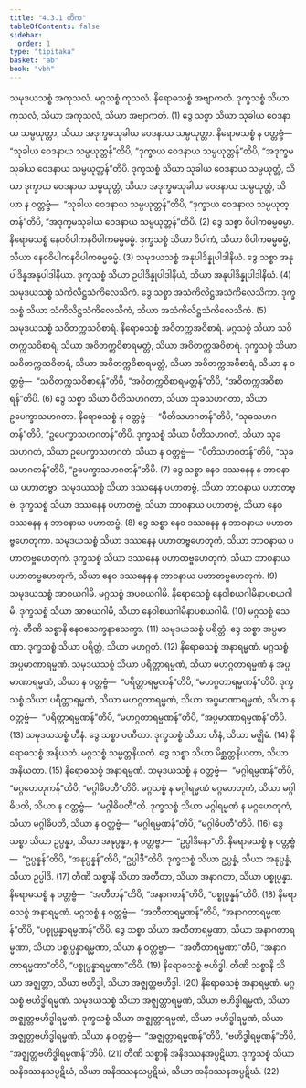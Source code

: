 ```yaml
---
title: "4.3.1 တိက"
tableOfContents: false
sidebar:
  order: 1
type: "tipitaka"
basket: "ab"
book: "vbh"
---
```



<DynamicBreadcrumb />

<Division number="217" book="vbh" e="ch" v="30" p="119">

<Paragraph number="822" book="vbh">
သမုဒယသစ္စံ အကုသလံ. မဂ္ဂသစ္စံ ကုသလံ. နိရောဓသစ္စံ အဗျာကတံ. ဒုက္ခသစ္စံ သိယာ ကုသလံ, သိယာ အကုသလံ, သိယာ အဗျာကတံ. (1)
</Paragraph>

<Paragraph number="823" book="vbh">
ဒွေ သစ္စာ သိယာ သုခါယ ဝေဒနာယ သမ္ပယုတ္တာ, သိယာ အဒုက္ခမသုခါယ ဝေဒနာယ သမ္ပယုတ္တာ. နိရောဓသစ္စံ န ဝတ္တဗ္ဗံ—  “သုခါယ ဝေဒနာယ သမ္ပယုတ္တန်”တိပိ, “ဒုက္ခာယ ဝေဒနာယ သမ္ပယုတ္တန်”တိပိ, “အဒုက္ခမသုခါယ ဝေဒနာယ သမ္ပယုတ္တန်”တိပိ. ဒုက္ခသစ္စံ သိယာ သုခါယ ဝေဒနာယ သမ္ပယုတ္တံ, သိယာ ဒုက္ခာယ ဝေဒနာယ သမ္ပယုတ္တံ, သိယာ အဒုက္ခမသုခါယ ဝေဒနာယ သမ္ပယုတ္တံ, သိယာ န ဝတ္တဗ္ဗံ—  “သုခါယ ဝေဒနာယ သမ္ပယုတ္တန်”တိပိ, “ဒုက္ခာယ ဝေဒနာယ သမ္ပယုတ္တန်”တိပိ, “အဒုက္ခမသုခါယ ဝေဒနာယ သမ္ပယုတ္တန်”တိပိ. (2)
</Paragraph>

<Paragraph number="824" book="vbh">
ဒွေ သစ္စာ ဝိပါကဓမ္မဓမ္မာ. နိရောဓသစ္စံ နေဝဝိပါကနဝိပါကဓမ္မဓမ္မံ. ဒုက္ခသစ္စံ သိယာ ဝိပါကံ, သိယာ ဝိပါကဓမ္မဓမ္မံ, သိယာ နေဝဝိပါကနဝိပါကဓမ္မဓမ္မံ. (3)
</Paragraph>

<Paragraph number="825" book="vbh">
သမုဒယသစ္စံ အနုပါဒိန္နုပါဒါနိယံ. ဒွေ သစ္စာ အနုပါဒိန္နအနုပါဒါနိယာ. ဒုက္ခသစ္စံ သိယာ ဥပါဒိန္နုပါဒါနိယံ, သိယာ အနုပါဒိန္နုပါဒါနိယံ. (4)
</Paragraph>

<Paragraph number="826" book="vbh">
သမုဒယသစ္စံ သံကိလိဋ္ဌသံကိလေသိကံ. ဒွေ သစ္စာ အသံကိလိဋ္ဌအသံကိလေသိကာ. ဒုက္ခသစ္စံ သိယာ သံကိလိဋ္ဌသံကိလေသိကံ, သိယာ အသံကိလိဋ္ဌသံကိလေသိကံ. (5)
</Paragraph>

<Paragraph number="827" book="vbh">
သမုဒယသစ္စံ သဝိတက္ကသဝိစာရံ. နိရောဓသစ္စံ အဝိတက္ကအဝိစာရံ. မဂ္ဂသစ္စံ သိယာ သဝိတက္ကသဝိစာရံ, သိယာ အဝိတက္ကဝိစာရမတ္တံ, သိယာ အဝိတက္ကအဝိစာရံ. ဒုက္ခသစ္စံ သိယာ သဝိတက္ကသဝိစာရံ, သိယာ အဝိတက္ကဝိစာရမတ္တံ, သိယာ အဝိတက္ကအဝိစာရံ, သိယာ န ဝတ္တဗ္ဗံ—  “သဝိတက္ကသဝိစာရန်”တိပိ, “အဝိတက္ကဝိစာရမတ္တန်”တိပိ, “အဝိတက္ကအဝိစာရန်”တိပိ. (6)
</Paragraph>

<Paragraph number="828" book="vbh">
ဒွေ သစ္စာ သိယာ ပီတိသဟဂတာ, သိယာ သုခသဟဂတာ, သိယာ ဥပေက္ခာသဟဂတာ. နိရောဓသစ္စံ န ဝတ္တဗ္ဗံ—  “ပီတိသဟဂတန်”တိပိ, “သုခသဟဂတန်”တိပိ, “ဥပေက္ခာသဟဂတန်”တိပိ. ဒုက္ခသစ္စံ သိယာ ပီတိသဟဂတံ, သိယာ သုခသဟဂတံ, သိယာ ဥပေက္ခာသဟဂတံ, သိယာ န ဝတ္တဗ္ဗံ—  “ပီတိသဟဂတန်”တိပိ, “သုခသဟဂတန်”တိပိ, “ဥပေက္ခာသဟဂတန်”တိပိ. (7)
</Paragraph>

<Paragraph number="829" book="vbh">
ဒွေ သစ္စာ နေဝ ဒဿနေန န ဘာဝနာယ ပဟာတဗ္ဗာ. သမုဒယသစ္စံ သိယာ ဒဿနေန ပဟာတဗ္ဗံ, သိယာ ဘာဝနာယ ပဟာတဗ္ဗံ. ဒုက္ခသစ္စံ သိယာ ဒဿနေန ပဟာတဗ္ဗံ, သိယာ ဘာဝနာယ ပဟာတဗ္ဗံ, သိယာ နေဝ ဒဿနေန န ဘာဝနာယ ပဟာတဗ္ဗံ. (8)
</Paragraph>

<Paragraph number="830" book="vbh">
ဒွေ သစ္စာ နေဝ ဒဿနေန န ဘာဝနာယ ပဟာတဗ္ဗဟေတုကာ. သမုဒယသစ္စံ သိယာ ဒဿနေန ပဟာတဗ္ဗဟေတုကံ, သိယာ ဘာဝနာယ ပဟာတဗ္ဗဟေတုကံ. ဒုက္ခသစ္စံ သိယာ ဒဿနေန ပဟာတဗ္ဗဟေတုကံ, သိယာ ဘာဝနာယ ပဟာတဗ္ဗဟေတုကံ, သိယာ နေဝ ဒဿနေန န ဘာဝနာယ ပဟာတဗ္ဗဟေတုကံ. (9)
</Paragraph>

<Paragraph number="831" book="vbh">
သမုဒယသစ္စံ အာစယဂါမိ. မဂ္ဂသစ္စံ အပစယဂါမိ. နိရောဓသစ္စံ နေဝါစယဂါမိနာပစယဂါမိ. ဒုက္ခသစ္စံ သိယာ အာစယဂါမိ, သိယာ နေဝါစယဂါမိနာပစယဂါမိ. (10)
</Paragraph>

<Paragraph number="832" book="vbh">
မဂ္ဂသစ္စံ သေက္ခံ. တီဏိ သစ္စာနိ နေဝသေက္ခနာသေက္ခာ. (11)
</Paragraph>

<Paragraph number="833" book="vbh">
သမုဒယသစ္စံ ပရိတ္တံ. ဒွေ သစ္စာ အပ္ပမာဏာ. ဒုက္ခသစ္စံ သိယာ ပရိတ္တံ, သိယာ မဟဂ္ဂတံ. (12)
</Paragraph>

<Paragraph number="834" book="vbh">
နိရောဓသစ္စံ အနာရမ္မဏံ. မဂ္ဂသစ္စံ အပ္ပမာဏာရမ္မဏံ. သမုဒယသစ္စံ သိယာ ပရိတ္တာရမ္မဏံ, သိယာ မဟဂ္ဂတာရမ္မဏံ န အပ္ပမာဏာရမ္မဏံ, သိယာ န ဝတ္တဗ္ဗံ—  “ပရိတ္တာရမ္မဏန်”တိပိ, “မဟဂ္ဂတာရမ္မဏန်”တိပိ. ဒုက္ခသစ္စံ သိယာ ပရိတ္တာရမ္မဏံ, သိယာ မဟဂ္ဂတာရမ္မဏံ, သိယာ အပ္ပမာဏာရမ္မဏံ, သိယာ န ဝတ္တဗ္ဗံ—  “ပရိတ္တာရမ္မဏန်”တိပိ, “မဟဂ္ဂတာရမ္မဏန်”တိပိ, “အပ္ပမာဏာရမ္မဏန်”တိပိ. (13)
</Paragraph>

<Paragraph number="835" book="vbh">
သမုဒယသစ္စံ ဟီနံ. ဒွေ သစ္စာ ပဏီတာ. ဒုက္ခသစ္စံ သိယာ ဟီနံ, သိယာ မဇ္ဈိမံ. (14)
</Paragraph>

<Paragraph number="836" book="vbh">
နိရောဓသစ္စံ အနိယတံ. မဂ္ဂသစ္စံ သမ္မတ္တနိယတံ. ဒွေ သစ္စာ သိယာ မိစ္ဆတ္တနိယတာ, သိယာ အနိယတာ. (15)
</Paragraph>

<Paragraph number="837" book="vbh">
နိရောဓသစ္စံ အနာရမ္မဏံ. သမုဒယသစ္စံ န ဝတ္တဗ္ဗံ—  “မဂ္ဂါရမ္မဏန်”တိပိ, “မဂ္ဂဟေတုကန်”တိပိ, “မဂ္ဂါဓိပတီ”တိပိ. မဂ္ဂသစ္စံ န မဂ္ဂါရမ္မဏံ မဂ္ဂဟေတုကံ, သိယာ မဂ္ဂါဓိပတိ, သိယာ န ဝတ္တဗ္ဗံ—  “မဂ္ဂါဓိပတီ”တိ. ဒုက္ခသစ္စံ သိယာ မဂ္ဂါရမ္မဏံ န မဂ္ဂဟေတုကံ, သိယာ မဂ္ဂါဓိပတိ, သိယာ န ဝတ္တဗ္ဗံ—  “မဂ္ဂါရမ္မဏန်”တိပိ, “မဂ္ဂါဓိပတီ”တိပိ. (16)
</Paragraph>

<Paragraph number="838" book="vbh">
ဒွေ သစ္စာ သိယာ ဥပ္ပန္နာ, သိယာ အနုပ္ပန္နာ, န ဝတ္တဗ္ဗာ—  “ဥပ္ပါဒိနော”တိ. နိရောဓသစ္စံ န ဝတ္တဗ္ဗံ—  “ဥပ္ပန္နန်”တိပိ, “အနုပ္ပန္နန်”တိပိ, “ဥပ္ပါဒီ”တိပိ. ဒုက္ခသစ္စံ သိယာ ဥပ္ပန္နံ, သိယာ အနုပ္ပန္နံ, သိယာ ဥပ္ပါဒိ. (17)
</Paragraph>

<Paragraph number="839" book="vbh">
တီဏိ သစ္စာနိ သိယာ အတီတာ, သိယာ အနာဂတာ, သိယာ ပစ္စုပ္ပန္နာ. နိရောဓသစ္စံ န ဝတ္တဗ္ဗံ—  “အတီတန်”တိပိ, “အနာဂတန်”တိပိ, “ပစ္စုပ္ပန္နန်”တိပိ. (18)
</Paragraph>

<Paragraph number="840" book="vbh">
နိရောဓသစ္စံ အနာရမ္မဏံ. မဂ္ဂသစ္စံ န ဝတ္တဗ္ဗံ—  “အတီတာရမ္မဏန်”တိပိ, “အနာဂတာရမ္မဏန်”တိပိ, “ပစ္စုပ္ပန္နာရမ္မဏန်”တိပိ. ဒွေ သစ္စာ သိယာ အတီတာရမ္မဏာ, သိယာ အနာဂတာရမ္မဏာ, သိယာ ပစ္စုပ္ပန္နာရမ္မဏာ, သိယာ န ဝတ္တဗ္ဗာ—  “အတီတာရမ္မဏာ”တိပိ, “အနာဂတာရမ္မဏာ”တိပိ, “ပစ္စုပ္ပန္နာရမ္မဏာ”တိပိ. (19)
</Paragraph>

<Paragraph number="841" book="vbh">
နိရောဓသစ္စံ ဗဟိဒ္ဓါ. တီဏိ သစ္စာနိ သိယာ အဇ္ဈတ္တာ, သိယာ ဗဟိဒ္ဓါ, သိယာ အဇ္ဈတ္တဗဟိဒ္ဓါ. (20)
</Paragraph>

<Paragraph number="842" book="vbh">
နိရောဓသစ္စံ အနာရမ္မဏံ. မဂ္ဂသစ္စံ ဗဟိဒ္ဓါရမ္မဏံ. သမုဒယသစ္စံ သိယာ အဇ္ဈတ္တာရမ္မဏံ, သိယာ ဗဟိဒ္ဓါရမ္မဏံ, သိယာ အဇ္ဈတ္တဗဟိဒ္ဓါရမ္မဏံ. ဒုက္ခသစ္စံ သိယာ အဇ္ဈတ္တာရမ္မဏံ, သိယာ ဗဟိဒ္ဓါရမ္မဏံ, သိယာ အဇ္ဈတ္တဗဟိဒ္ဓါရမ္မဏံ, သိယာ န ဝတ္တဗ္ဗံ—  “အဇ္ဈတ္တာရမ္မဏန်”တိပိ, “ဗဟိဒ္ဓါရမ္မဏန်”တိပိ, “အဇ္ဈတ္တဗဟိဒ္ဓါရမ္မဏန်”တိပိ. (21)
</Paragraph>

<Paragraph number="843" book="vbh">
တီဏိ သစ္စာနိ အနိဒဿနအပ္ပဋိဃာ. ဒုက္ခသစ္စံ သိယာ သနိဒဿနသပ္ပဋိဃံ, သိယာ အနိဒဿနသပ္ပဋိဃံ, သိယာ အနိဒဿနအပ္ပဋိဃံ. (22)
</Paragraph>
</Division>